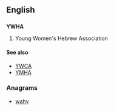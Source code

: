 ==English==
{{wikipedia}}
==={{initialism-old|en}}===
'''YWHA'''

# Young Women's Hebrew Association

====See also====
* [[YWCA]]
* [[YMHA]]

===Anagrams===
* [[wahy#English|wahy]]